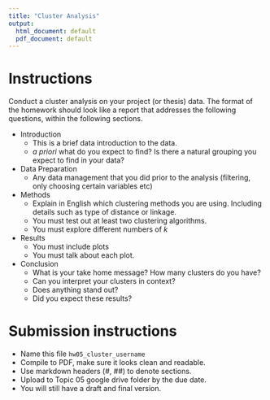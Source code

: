 ```yaml
---
title: "Cluster Analysis"
output:
  html_document: default
  pdf_document: default
---
```



# Instructions

Conduct a cluster analysis on your project (or thesis) data. The format of the homework should look like a report that addresses the following questions, within the following sections. 

* Introduction
    - This is a brief data introduction to the data.
    - _a priori_ what do you expect to find? Is there a natural grouping you expect to find in your data? 
* Data Preparation
    - Any data management that you did prior to the analysis (filtering, only choosing certain variables etc)
* Methods
    - Explain in English which clustering methods you are using. Including details such as type of distance or linkage. 
    - You must test out at least two clustering algorithms. 
    - You must explore different numbers of $k$
* Results
    - You must include plots
    - You must talk about each plot. 
* Conclusion
    - What is your take home message? How many clusters do you have? 
    - Can you interpret your clusters in context? 
    - Does anything stand out? 
    - Did you expect these results? 
    



# Submission instructions

* Name this file `hw05_cluster_username`
* Compile to PDF, make sure it looks clean and readable. 
* Use markdown headers (#, ##) to denote sections. 
* Upload to Topic 05 google drive folder by the due date. 
* You will still have a draft and final version. 
         